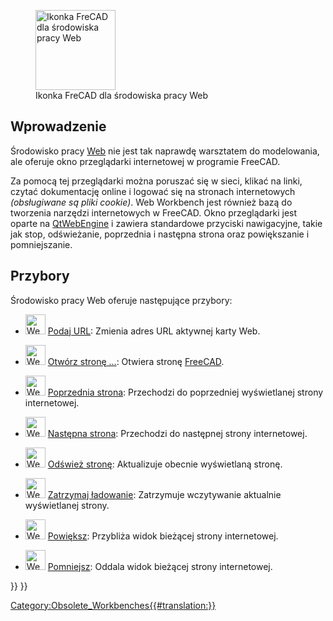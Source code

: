<languages/>

{{Docnav/pl
|
|
|IconL=
|IconR=
}}

{{VeryImportantMessage|Po wersji 0.21 środowisko pracy '''Web''' nie jest już dołączone.}}

[[Image:Workbench_Web.svg|thumb|128px|Ikonka FreCAD dla środowiska pracy Web]]

<span id="Introduction"></span>
==Wprowadzenie==

Środowisko pracy [[Web_Workbench/pl|Web]] nie jest tak naprawdę warsztatem do modelowania, ale oferuje okno przeglądarki internetowej w programie FreeCAD.

Za pomocą tej przeglądarki można poruszać się w sieci, klikać na linki, czytać dokumentację online i logować się na stronach internetowych ''(obsługiwane są pliki cookie)''. Web Workbench jest również bazą do tworzenia narzędzi internetowych w FreeCAD. Okno przeglądarki jest oparte na [https://wiki.qt.io/QtWebEngine QtWebEngine] i zawiera standardowe przyciski nawigacyjne, takie jak stop, odświeżanie, poprzednia i następna strona oraz powiększanie i pomniejszanie.

<span id="Tools"></span>
==Przybory== 

Środowisko pracy Web oferuje następujące przybory:

* [[File:Web_BrowserSetURL.svg|32px]] [[Web_BrowserSetURL/pl|Podaj URL]]: Zmienia adres URL aktywnej karty Web.

* [[File:Web_OpenWebsite.svg|32px]] [[Web_OpenWebsite/pl|Otwórz stronę ...]]: Otwiera stronę [https://freecadweb.org FreeCAD].

* [[File:Web_BrowserBack.svg|32px]] [[Web_BrowserBack/pl|Poprzednia strona]]: Przechodzi do poprzedniej wyświetlanej strony internetowej.

* [[File:Web_BrowserNext.svg|32px]] [[Web_BrowserNext/pl|Następna strona]]: Przechodzi do następnej strony internetowej.

* [[File:Web_BrowserRefresh.svg|32px]] [[Web_BrowserRefresh/pl|Odśwież stronę]]: Aktualizuje obecnie wyświetlaną stronę.

* [[File:Web_BrowserStop.svg|32px]] [[Web_BrowserStop/pl|Zatrzymaj ładowanie]]: Zatrzymuje wczytywanie aktualnie wyświetlanej strony.

* [[File:Web_BrowserZoomIn.svg|32px]] [[Web_BrowserZoomIn/pl|Powiększ]]: Przybliża widok bieżącej strony internetowej.

* [[File:Web_BrowserZoomOut.svg|32px]] [[Web_BrowserZoomOut/pl|Pomniejsz]]: Oddala widok bieżącej strony internetowej.


{{Docnav/pl
|
|
|IconL=
|IconR=
}}

{{Web Tools navi{{#translation:}}}}
{{Userdocnavi{{#translation:}}}}
[[Category:Obsolete_Workbenches{{#translation:}}]]